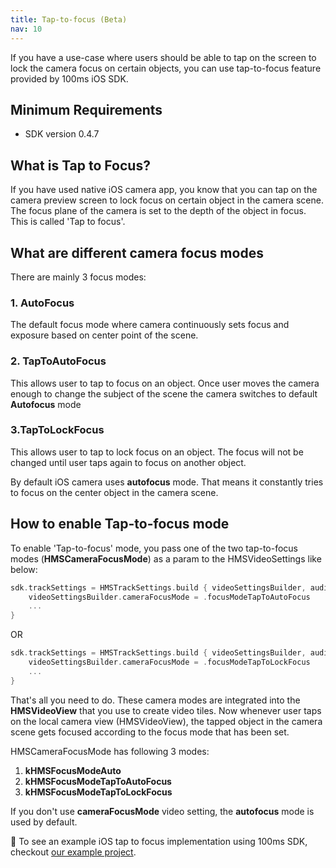 ```yaml
---
title: Tap-to-focus (Beta)
nav: 10
---
```


If you have a use-case where users should be able to tap on the screen to lock the camera focus on certain objects, you can use tap-to-focus feature provided by 100ms iOS SDK.

## Minimum Requirements

-   SDK version 0.4.7

## What is Tap to Focus?

If you have used native iOS camera app, you know that you can tap on the camera preview screen to lock focus on certain object in the camera scene. The focus plane of the camera is set to the depth of the object in focus. This is called 'Tap to focus'.

## What are different camera focus modes

There are mainly 3 focus modes:

### 1. AutoFocus

The default focus mode where camera continuously sets focus and exposure based on center point of the scene.

### 2. TapToAutoFocus

This allows user to tap to focus on an object. Once user moves the camera enough to change the subject of the scene the camera switches to default **Autofocus** mode

### 3.TapToLockFocus

This allows user to tap to lock focus on an object. The focus will not be changed until user taps again to focus on another object.

By default iOS camera uses **autofocus** mode. That means it constantly tries to focus on the center object in the camera scene.

## How to enable Tap-to-focus mode

To enable 'Tap-to-focus' mode, you pass one of the two tap-to-focus modes (**HMSCameraFocusMode**) as a param to the HMSVideoSettings like below:

```swift
sdk.trackSettings = HMSTrackSettings.build { videoSettingsBuilder, audioSettingsBuilder in
    videoSettingsBuilder.cameraFocusMode = .focusModeTapToAutoFocus
    ...
}
```

OR

```swift
sdk.trackSettings = HMSTrackSettings.build { videoSettingsBuilder, audioSettingsBuilder in
    videoSettingsBuilder.cameraFocusMode = .focusModeTapToLockFocus
    ...
}
```

That's all you need to do. These camera modes are integrated into the **HMSVideoView** that you use to create video tiles. Now whenever user taps on the local camera view (HMSVideoView), the tapped object in the camera scene gets focused according to the focus mode that has been set.

HMSCameraFocusMode has following 3 modes:

1. **kHMSFocusModeAuto**
2. **kHMSFocusModeTapToAutoFocus**
3. **kHMSFocusModeTapToLockFocus**

If you don't use **cameraFocusMode** video setting, the **autofocus** mode is used by default.

👀 To see an example iOS tap to focus implementation using 100ms SDK, checkout [our example project](https://github.com/100mslive/100ms-ios-sdk/tree/main/Example).
